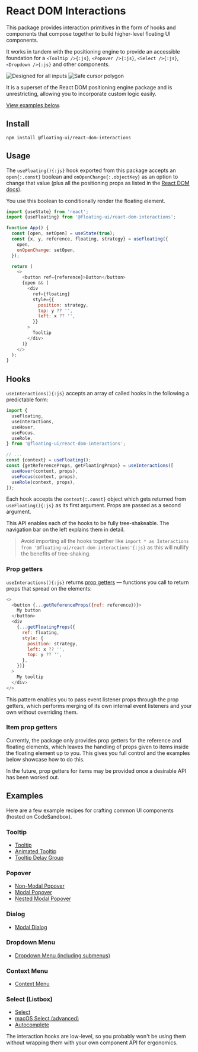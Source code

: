 # React DOM Interactions

This package provides interaction primitives in the form of hooks
and components that compose together to build higher-level
floating UI components.

It works in tandem with the positioning engine to provide an
accessible foundation for a `<Tooltip />{:js}`,
`<Popover />{:js}`, `<Select />{:js}`, `<Dropdown />{:js}` and
other components.

<div className="flex justify-center md:justify-between items-center flex-wrap gap-2 mx-auto">
  <img
    className="relative sm:left-[5rem] top-[1rem] md:top-0 md:left-0 inline-block w-[335px] card"
    src="/all-inputs.png"
    alt="Designed for all inputs"
  />
  <img
    className="relative sm:left-[-5rem] top-[-1rem] md:left-0 md:top-0 inline-block w-[335px] card"
    src="/safe-cursor-polygon.png"
    alt="Safe cursor polygon"
  />
</div>

It is a superset of the React DOM positioning engine package and
is unrestricting, allowing you to incorporate custom logic
easily.

[View examples below](/docs/react-dom-interactions#examples).

## Install

```shell
npm install @floating-ui/react-dom-interactions
```

## Usage

The `useFloating(){:js}` hook exported from this package accepts
an `open{:.const}` boolean and `onOpenChange{:.objectKey}` as an
option to change that value (plus all the positioning props as
listed in the [React DOM docs](/docs/react-dom)).

You use this boolean to conditionally render the floating
element.

```js /open/
import {useState} from 'react';
import {useFloating} from '@floating-ui/react-dom-interactions';

function App() {
  const [open, setOpen] = useState(true);
  const {x, y, reference, floating, strategy} = useFloating({
    open,
    onOpenChange: setOpen,
  });

  return (
    <>
      <button ref={reference}>Button</button>
      {open && (
        <div
          ref={floating}
          style={{
            position: strategy,
            top: y ?? '',
            left: x ?? '',
          }}
        >
          Tooltip
        </div>
      )}
    </>
  );
}
```

## Hooks

`useInteractions(){:js}` accepts an array of called hooks in the
following a predictable form:

```js /useInteractions/
import {
  useFloating,
  useInteractions,
  useHover,
  useFocus,
  useRole,
} from '@floating-ui/react-dom-interactions';

// ...
const {context} = useFloating();
const {getReferenceProps, getFloatingProps} = useInteractions([
  useHover(context, props),
  useFocus(context, props),
  useRole(context, props),
]);
```

Each hook accepts the `context{:.const}` object which gets
returned from `useFloating(){:js}` as its first argument. Props
are passed as a second argument.

This API enables each of the hooks to be fully tree-shakeable.
The navigation bar on the left explains them in detail.

> Avoid importing all the hooks together like
> `import * as Interactions from '@floating-ui/react-dom-interactions'{:js}`
> as this will nullify the benefits of tree-shaking.

### Prop getters

`useInteractions(){:js}` returns
[prop getters](https://kentcdodds.com/blog/how-to-give-rendering-control-to-users-with-prop-getters)
— functions you call to return props that spread on the elements:

```js
<>
  <button {...getReferenceProps({ref: reference})}>
    My button
  </button>
  <div
    {...getFloatingProps({
      ref: floating,
      style: {
        position: strategy,
        left: x ?? '',
        top: y ?? '',
      },
    })}
  >
    My tooltip
  </div>
</>
```

This pattern enables you to pass event listener props through the
prop getters, which performs merging of its own internal event
listeners and your own without overriding them.

### Item prop getters

Currently, the package only provides prop getters for the
reference and floating elements, which leaves the handling of
props given to items inside the floating element up to you. This
gives you full control and the examples below showcase how to do
this.

In the future, prop getters for items may be provided once a
desirable API has been worked out.

## Examples

Here are a few example recipes for crafting common UI components
(hosted on CodeSandbox).

### Tooltip

- [Tooltip](https://codesandbox.io/s/winter-tree-wmmffl?file=/src/Tooltip.tsx)
- [Animated Tooltip](https://codesandbox.io/s/winter-tree-wmmffl?file=/src/AnimatedTooltip.tsx)
- [Tooltip Delay Group](https://codesandbox.io/s/icy-water-ktwif6?file=/src/Tooltip.tsx)

### Popover

- [Non-Modal Popover](https://codesandbox.io/s/quizzical-water-b3dedw?file=/src/Popover.tsx)
- [Modal Popover](https://codesandbox.io/s/optimistic-jennings-jmpgfk?file=/src/Popover.tsx)
- [Nested Modal Popover](https://codesandbox.io/s/optimistic-jennings-jmpgfk?file=/src/NestedPopover.tsx)

### Dialog

- [Modal Dialog](https://codesandbox.io/s/wandering-dream-qwe6dj?file=/src/App.tsx)

### Dropdown Menu

- [Dropdown Menu (including submenus)](https://codesandbox.io/s/admiring-lamport-5wt3yg?file=/src/DropdownMenu.tsx)

### Context Menu

- [Context Menu](https://codesandbox.io/s/trusting-rui-2duieo?file=/src/ContextMenu.tsx)

### Select (Listbox)

- [Select](https://codesandbox.io/s/gallant-sea-rcg43b?file=/src/Select.tsx)
- [macOS Select (advanced)](https://codesandbox.io/s/shy-snowflake-kp6479?file=/src/Select.tsx)
- [Autocomplete](https://codesandbox.io/s/fragrant-water-bsuirj?file=/src/App.tsx)

The interaction hooks are low-level, so you probably won't be
using them without wrapping them with your own component API for
ergonomics.
